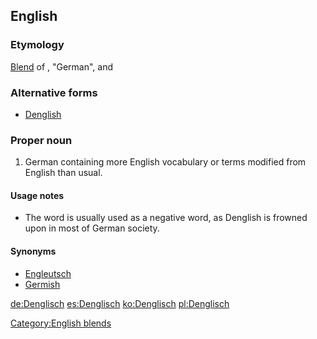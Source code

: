==English==

===Etymology===
[[blend|Blend]] of {{term|Deutsch|lang=de}}, "German", and {{term|English}}

===Alternative forms===
* [[Denglish]]

===Proper noun===
{{wikipedia}}
{{en-proper noun}}

# German containing more English vocabulary or terms modified from English than usual.

====Usage notes====
* The word is usually used as a negative word, as Denglish is frowned upon in most of German society.

====Synonyms====
* [[Engleutsch]]
* [[Germish]]

[[Category:English blends]]

[[de:Denglisch]]
[[es:Denglisch]]
[[ko:Denglisch]]
[[pl:Denglisch]]